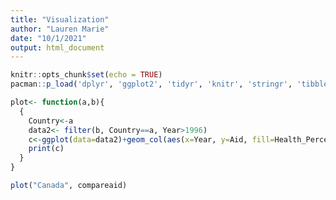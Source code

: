```yaml
---
title: "Visualization"
author: "Lauren Marie"
date: "10/1/2021"
output: html_document
---
```


```r
knitr::opts_chunk$set(echo = TRUE)
pacman::p_load('dplyr', 'ggplot2', 'tidyr', 'knitr', 'stringr', 'tibble')
```


```r
plot<- function(a,b){
  {
    Country<-a
    data2<- filter(b, Country==a, Year>1996)
    c<-ggplot(data=data2)+geom_col(aes(x=Year, y=Aid, fill=Health_Percent))+ggtitle(Country)
    print(c)
  }
}

plot("Canada", compareaid)
```


